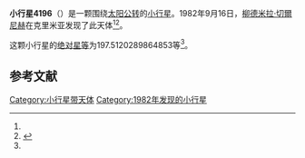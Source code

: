 {{Infobox planet
| bgcolour = #FFFFC0
| name = 4196 Shuya
| symbol = 
| image = 
| caption = 
| discovery = yes
| discovery_ref = 
| discoverer = [[柳德米拉·切爾尼赫|柳德米拉·切爾尼赫]]
| discovery_site = [[克里米亚|克里米亚]] 
| discovered = 1982年9月16日
| designations = yes
| mp_name = 
| named_after = 
| alt_names = 1982 SA13/ 1975 TO5 / 1975 VV7 / 1981 NN
| mp_category = [[外小行星带|外小行星带]]
| orbit_ref = <ref name="a">[http://ssd.jpl.nasa.gov/sbdb.cgi?sstr=4196 4196 Shuya] {{Wayback|url=http://ssd.jpl.nasa.gov/sbdb.cgi?sstr=4196 |date=20201124004311 }}，小行星數據庫瀏覽器（JPL Small-Body Database Browser）－[[美国国家航空航天局|美国国家航空航天局]]喷气推进实验室</ref>
| epoch = 2456400.5 (2013年4月18日更新)
| aphelion = {{convert|4.075169641919255|AU|km|3|abbr=on|lk=out}}
| perihelion = {{convert|3.723954829833123|AU|km|3|abbr=on}}
| semimajor = {{convert|3.899562235876189|AU|km|3|abbr=on}}
| eccentricity = 0.045032595
| period = 2812.692213 [[日|日]]<br />7.7[[儒略年|儒略年]]
| avg_speed = 
| inclination = 1.501641348230931
| asc_node = 167.11449304
| mean_anomaly = 
| arg_peri = 197.5120289864853
| satellites = 
| physical_characteristics = yes
| dimensions = 
| mass = 
| density = 
| surface_grav = 
| escape_velocity = 
| sidereal_day = 
| axial_tilt = 
| pole_ecliptic_lat = 
| pole_ecliptic_lon = 
| albedo = 
| temperatures= 
| temp_name1 = 
| mean_temp_1 = 
| max_temp_1 = 
| temp_name2 = 
| max_temp_2 = 
| spectral_type = 
| abs_magnitude = 197.5120289864853
}}

'''小行星4196'''（{{lang-en|4196 Shuya}}）是一颗围绕[[太阳|太阳]][[公转|公转]]的[[小行星|小行星]]。1982年9月16日，[[柳德米拉·切爾尼赫|柳德米拉·切爾尼赫]]在克里米亚发现了此天体<ref name="a" /><ref>{{cite news|title=小行星列表|url=http://cfa-www.harvard.edu/iau/lists/NumberedMPs.txt|accessdate=2013-07-08|newspaper=哈佛大学|archive-date=2008-05-17|archive-url=https://web.archive.org/web/20080517010638/http://cfa-www.harvard.edu/iau/lists/NumberedMPs.txt|dead-url=no}}</ref>。

这颗小行星的[[绝对星等|绝对星等]]为197.5120289864853等<ref name="a" />。

==参考文献==
{{reflist}}
{{Minor Planet Number|[[小行星4195|小行星4195]]|[[小行星4197|小行星4197]]}}

{{小天体}}

[[Category:小行星带天体|Category:小行星带天体]]
[[Category:1982年发现的小行星|Category:1982年发现的小行星]]

{{asteroid-stub}}